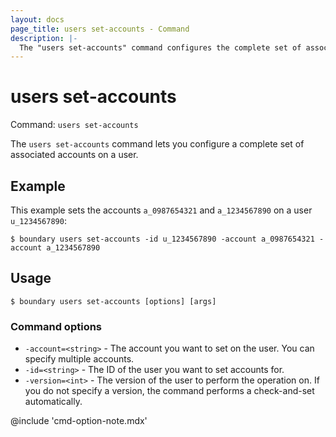 ```yaml
---
layout: docs
page_title: users set-accounts - Command
description: |-
  The "users set-accounts" command configures the complete set of associated acounts on a user.
---
```


# users set-accounts

Command: `users set-accounts`

The `users set-accounts` command lets you configure a complete set of associated accounts on a user.

## Example

This example sets the accounts `a_0987654321` and `a_1234567890` on a user `u_1234567890`:

```shell-session
$ boundary users set-accounts -id u_1234567890 -account a_0987654321 -account a_1234567890
```

## Usage

<CodeBlockConfig hideClipboard>

```shell-session
$ boundary users set-accounts [options] [args]
```

</CodeBlockConfig>

### Command options

- `-account=<string>` - The account you want to set on the user.
You can specify multiple accounts.
- `-id=<string>` - The ID of the user you want to set accounts for.
- `-version=<int>` - The version of the user to perform the operation on.
If you do not specify a version, the command performs a check-and-set automatically.

@include 'cmd-option-note.mdx'